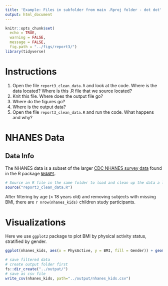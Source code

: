 ```yaml
---
title: 'Example: Files in subfolder from main .Rproj folder - dot dot'
output: html_document
---
```


```r
knitr::opts_chunk$set(
  echo = TRUE,
  warning = FALSE,
  message = FALSE,
  fig.path = "../figs/report3/")
library(tidyverse)
```

# Instructions

1. Open the file `report3_clean_data.R` and look at the code. Where is the data located? Where is this .R file that we source located?
2. Knit this file. Where does the output file go?
3. Where do the figures go?
4. Where is the output data?
5. Open the file `report3_clean_data.R` and run the code. What happens and why?

# NHANES Data

## Data Info

The NHANES data is a subset of the larger [CDC NHANES survey data](https://wwwn.cdc.gov/nchs/nhanes/) found in the R package [`NHANES`](https://cran.r-project.org/web/packages/NHANES/index.html).

```r
# Source an R file in the same folder to load and clean up the data a little bit.
source("report3_clean_data.R")
```

After filtering by age (< 18 years old) and removing subjects with missing BMI, there are `r nrow(nhanes_kids)` children study participants.


# Visualizations

Here we use `ggplot2` package to plot BMI by physical activity status, stratified by gender.

```r
ggplot(nhanes_kids, aes(x = PhysActive, y = BMI, fill = Gender)) + geom_boxplot()
```

```r
# save filtered data
# create output folder first
fs::dir_create("../output/")
# save as csv file
write_csv(nhanes_kids, path="../output/nhanes_kids.csv")
```


